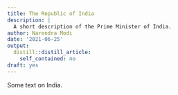 ```yaml
---
title: The Republic of India
description: |
  A short description of the Prime Minister of India.
author: Narendra Modi
date: '2021-06-25'
output:
  distill::distill_article:
    self_contained: no
draft: yes
---
```


Some text on India.


